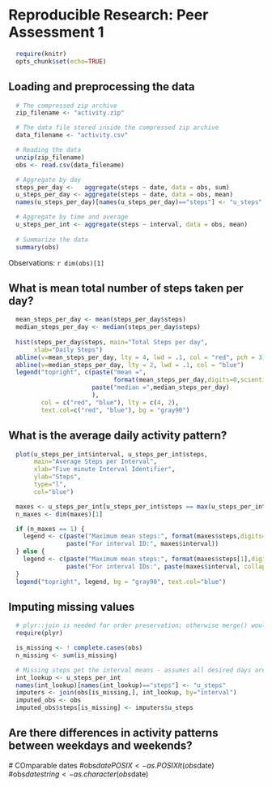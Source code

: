 # Reproducible Research: Peer Assessment 1

```r
  require(knitr)
  opts_chunk$set(echo=TRUE)
```

## Loading and preprocessing the data
```r
  # The compressed zip archive
  zip_filename <- "activity.zip"

  # The data file stored inside the compressed zip archive
  data_filename <- "activity.csv"

  # Reading the data
  unzip(zip_filename)
  obs <- read.csv(data_filename)

  # Aggregate by day
  steps_per_day <-   aggregate(steps ~ date, data = obs, sum)
  u_steps_per_day <- aggregate(steps ~ date, data = obs, mean)
  names(u_steps_per_day)[names(u_steps_per_day)=="steps"] <- "u_steps"

  # Aggregate by time and average
  u_steps_per_int <- aggregate(steps ~ interval, data = obs, mean)
   
  # Summarize the data
  summary(obs)
```

Observations: `r dim(obs)[1]`  


## What is mean total number of steps taken per day?
```r
  mean_steps_per_day <- mean(steps_per_day$steps)
  median_steps_per_day <- median(steps_per_day$steps)
  
  hist(steps_per_day$steps, main="Total Steps per day", 
       xlab="Daily Steps")
  abline(v=mean_steps_per_day, lty = 4, lwd = .1, col = "red", pch = 3)
  abline(v=median_steps_per_day, lty = 2, lwd = .1, col = "blue")
  legend("topright", c(paste("mean =",
                             format(mean_steps_per_day,digits=0,scientific=FALSE)),
                       paste("median =",median_steps_per_day)
                       ), 
         col = c("red", "blue"), lty = c(4, 2),
         text.col=c("red", "blue"), bg = "gray90")
```

## What is the average daily activity pattern?
```r
  plot(u_steps_per_int$interval, u_steps_per_int$steps, 
       main="Average Steps per Interval", 
       xlab="Five minute Interval Identifier", 
       ylab="Steps", 
       type="l",
       col="blue")

  maxes <- u_steps_per_int[u_steps_per_int$steps == max(u_steps_per_int$steps), ]
  n_maxes <- dim(maxes)[1]

  if (n_maxes == 1) {
    legend <- c(paste("Maximum mean steps:", format(maxes$steps,digits=0)),
                paste("For interval ID:", maxes$interval))
  } else {
    legend <- c(paste("Maximum mean steps:", format(maxes$steps[1],digits=0)),
                paste("For interval IDs:", paste(maxes$interval, collapse=" ")))
  }
  legend("topright", legend, bg = "gray90", text.col="blue")
```


## Imputing missing values
```r
  # plyr::join is needed for order preservation; otherwise merge() would do
  require(plyr)

  is_missing <- ! complete.cases(obs)
  n_missing <- sum(is_missing)

  # Missing steps get the interval means - assumes all desired days are present w/ NAs
  int_lookup <- u_steps_per_int
  names(int_lookup)[names(int_lookup)=="steps"] <- "u_steps"
  imputers <- join(obs[is_missing,], int_lookup, by="interval")
  imputed_obs <- obs
  imputed_obs$steps[is_missing] <- imputers$u_steps

```


## Are there differences in activity patterns between weekdays and weekends?
  # COmparable dates
  #obs$datePOSIX <- as.POSIXlt(obs$date)
  #obs$datestring <- as.character(obs$date)

